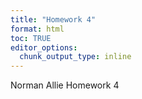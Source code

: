 ```yaml
---
title: "Homework 4"
format: html
toc: TRUE
editor_options: 
  chunk_output_type: inline
---
```


Norman Allie Homework 4
